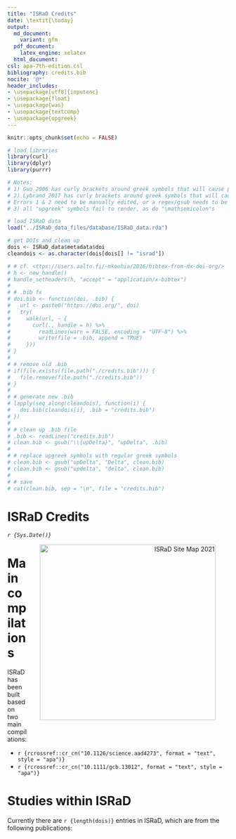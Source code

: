 ```yaml
---
title: "ISRaD Credits"
date: \textit{\today}
output:
  md_document:
    variant: gfm
  pdf_document:
    latex_engine: xelatex
  html_document:
csl: apa-7th-edition.csl
bibliography: credits.bib
nocite: '@*'
header_includes:
- \usepackage[utf8]{inputenc}
- \usepackage{float}
- \usepackage{was}
- \usepackage{textcomp}
- \usepackage{upgreek}
---
```

```r
knitr::opts_chunk$set(echo = FALSE)
```

```r
# load libraries
library(curl)
library(dplyr)
library(purrr)
```

```r
# Notes:
# 1) Guo_2006 has curly brackets around greek symbols that will cause pandoc error 83
# 2) Lybrand_2017 has curly brackets around greek symbols that will cause pandoc error 83
# Errors 1 & 2 need to be manually edited, or a regex/gsub needs to be written to fix them on the fly
# 3) all "upgreek" symbols fail to render, as do "\mathsemicolon"s

# load ISRaD data
load("../ISRaD_data_files/database/ISRaD_data.rda")

# get DOIs and clean up
dois <- ISRaD_data$metadata$doi
cleandois <- as.character(dois[dois[] != "israd"])

# # cf. <ttps://users.aalto.fi/~mkouhia/2016/bibtex-from-dx-doi-org/>
# h <- new_handle()
# handle_setheaders(h, "accept" = "application/x-bibtex")
# 
# # .bib fx
# doi.bib <- function(doi, .bib) {
#   url <- paste0("https://doi.org/", doi)
#   try(
#     walk(url, ~ {
#       curl(., handle = h) %>%
#         readLines(warn = FALSE, encoding = "UTF-8") %>%
#         write(file = .bib, append = TRUE)
#     }))
# }
# 
# # remove old .bib
# if(file.exists(file.path("./credits.bib"))) {
#   file.remove(file.path("./credits.bib"))
# }
# 
# # generate new .bib
# lapply(seq_along(cleandois), function(i) {
#   doi.bib(cleandois[i], .bib = "credits.bib")
# })
# 
# # clean up .bib file
# .bib <- readLines("credits.bib")
# clean.bib <- gsub("\\{upDelta}", "upDelta", .bib)
# 
# # replace upgreek symbols with regular greek symbols
# clean.bib <- gsub("upDelta", "Delta", clean.bib)
# clean.bib <- gsub("updelta", "delta", clean.bib)
# 
# # save
# cat(clean.bib, sep = "\n", file = "credits.bib") 
```

# ISRaD Credits
*`r {Sys.Date()}`*
<p align = "right">
  <img src="/../gh-pages/assets/images/ISRaD_Map_July2021.jpg"
     alt="ISRaD Site Map 2021"
     width ="400"
     style="float: right; margin-right: 30px; margin-left: 30px; margin-bottom: 30" />
</p>

# Main compilations
ISRaD has been built based on two main compilations: 

* `r {rcrossref::cr_cn("10.1126/science.aad4273", format = "text", style = "apa")}`
* `r {rcrossref::cr_cn("10.1111/gcb.13012", format = "text", style = "apa")}`

# Studies within ISRaD
Currently there are `r {length(dois)}` entries in ISRaD, which are from the following publications: